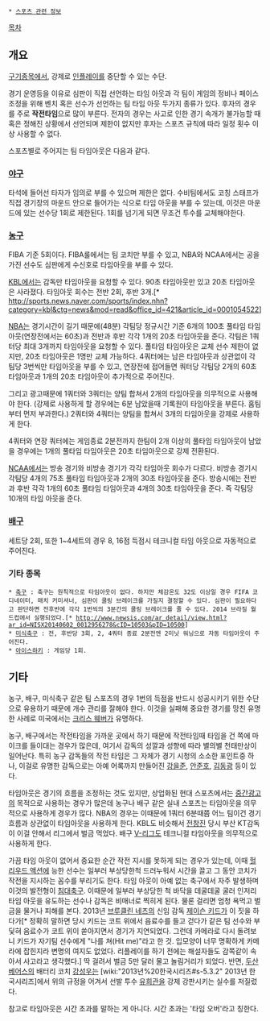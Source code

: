  * [[스포츠 관련 정보]]

[[목차]]
== 개요 ==
[[구기]]종목에서, 강제로 [[인플레이]]를 중단할 수 있는 수단.

경기 운영등을 이유로 심판이 직접 선언하는 타임 아웃과 각 팀이 게임의 정비나 페이스 조정을 위해 벤치 혹은 선수가 선언하는 팀 타임 아웃 두가지 종류가 있다. 후자의 경우를 주로 '''작전타임'''으로 많이 부른다. 전자의 경우는 사고로 인한 경기 속개가 불가능할 때 혹은 정해진 상황에서 선언되며 제한이 없지만 후자는 스포츠 규칙에 따라 일정 횟수 이상 사용할 수 없다.

스포츠별로 주어지는 팀 타임아웃은 다음과 같다.

=== [[야구]] ===
타석에 들어선 타자가 임의로 부를 수 있으며 제한은 없다. 수비팀에서도 코칭 스태프가 직접 경기장의 마운드 안으로 들어가는 식으로 타임 아웃을 부를 수 있는데, 이것은 마운드에 있는 선수당 1회로 제한된다. 1회를 넘기게 되면 무조건 투수를 교체해야한다.

=== [[농구]] ===
FIBA 기준 5회이다. FIBA룰에서는 팀 코치만 부를 수 있고, NBA와 NCAA에서는 공을 가진 선수도 심판에게 수신호로 타임아웃을 부를 수 있다.

[[KBL]]에서는 감독만 타임아웃을 요청할 수 있다. 90초 타임아웃만 있고 20초 타임아웃은 사라졌다. 타임아웃 회수는 전반 2회, 후반 3개.[* http://sports.news.naver.com/sports/index.nhn?category=kbl&ctg=news&mod=read&office_id=421&article_id=0001054522]

[[NBA]]는 경기시간이 길기 때문에(48분) 각팀당 정규시간 기준 6개의 100초 풀타임 타임아웃(연장전에서는 60초)과 전반과 후반 각각 1개의 20초 타임아웃을 준다. 각팀은 1쿼터당 최대 3개까지 타임아웃을 요청할 수 있다. 풀타임 타임아웃은 교체 선수 제한이 없지만, 20초 타임아웃은 1명만 교체 가능하다. 4쿼터에는 남은 타임아웃과 상관없이 각팀당 3번씩만 타임아웃을 부를 수 있고, 연장전에 접어들면 쿼터당 각팀당 2개의 60초 타임아웃과 1개의 20초 타임아웃이 추가적으로 주어진다.

그리고 광고때문에 1쿼터와 3쿼터는 양팀 합쳐서 2개의 타임아웃을 의무적으로 사용해야 한다. (강제로 사용하게 할 경우에는 6분 남았을때 기록원이 타임아웃을 부른다. 홈팀부터 먼저 부과한다.) 2쿼터와 4쿼터는 양팀을 합쳐서 3개의 타임아웃을 강제로 사용하게 한다.

4쿼터와 연장 쿼터에는 게임종료 2분전까지 한팀이 2개 이상의 풀타임 타임아웃이 남았을 경우에는 1개의 풀타임 타임아웃은 20초 타임아웃으로 강제 전환된다.

[[NCAA]]에서는 방송 경기와 비방송 경기가 각각 타임아웃 회수가 다르다. 비방송 경기시 각팀당 4개의 75초 풀타임 타임아웃과 2개의 30초 타임아웃을 준다. 방송시에는 전반과 후반 각각 1개의 60초 풀타임 타임아웃과 4개의 30초 타임아웃을 준다. 즉 각팀당 10개의 타임 아웃을 준다.

=== [[배구]] ===
세트당 2회, 또한 1~4세트의 경우 8, 16점 득점시 테크니컬 타임 아웃으로 자동적으로 주어진다.

=== 기타 종목 ===
 * [[축구]] : 축구는 원칙적으로 타임아웃이 없다. 하지만 체감온도 32도 이상일 경우 FIFA 코디네이터, 매치 커미셔너, 심판이 쿨링 브레이크를 가질지 결정할 수 있다. 심판이 필요하다고 판단하면 전후반에 각각 1번씩의 3분간의 쿨링 브레이크를 줄 수 있다. 2014 브라질 월드컵에서 실행되었다.[* http://www.newsis.com/ar_detail/view.html?ar_id=NISX20140602_0012956278&cID=10503&pID=10500]
 * [[미식축구]] : 전, 후반당 3회, 2, 4쿼터 종료 2분전엔 2미닛 워닝으로 자동 타임아웃이 주어진다.
 * [[아이스하키]] : 게임당 1회.

== 기타 ==
농구, 배구, 미식축구 같은 팀 스포츠의 경우 1번의 득점을 반드시 성공시키기 위한 수단으로 유용하기 때문에 개수 관리를 잘해야 한다. 이것을 실패해 중요한 경기를 망친 유명한 사례로 미국에서는 [[크리스 웨버]]가 유명하다. 

농구, 배구에서는 작전타임을 가까운 곳에서 하기 때문에 작전타임때 타임을 건 쪽에 마이크를 들이대는 경우가 많은데, 여기서 감독의 성깔과 성향에 따라 별의별 천태만상이 일어난다. 특히 농구 감독들의 작전 타임은 그 자체가 경기 시청의 소소한 포인트중 하나, 이걸로 유명한 감독으로는 아예 어록까지 만들어진 [[강을준]], [[안준호]], [[김동광]] 등이 있다.

타임아웃은 경기의 흐름을 조정하는 것도 있지만, 상업화된 현대 스포츠에서는 [[중간광고]]의 목적으로 사용하는 경우가 많은데 농구나 배구 같은 실내 스포츠는 타임아웃을 의무적으로 사용하게 경우가 많다. NBA의 경우는 이때문에 1쿼터 6분때쯤 어느 팀이건 경기 흐름과 상관없이 타임아웃을 사용하게 한다. KBL도 비슷해서 [[전창진]] 당시 부산 KT감독이 이걸 안해서 리그에서 벌금 먹었다. 배구 [[V-리그]]도 테크니컬 타임아웃을 의무적으로 사용하게 한다.

가끔 타임 아웃이 없어서 중요한 순간 작전 지시를 못하게 되는 경우가 있는데, 이때 [[헐리우드 액션]]에 능한 선수는 일부러 부상당한척 드러누워서 시간을 끌고 그 동안 코치가 작전을 지시하는 꼼수를 부리기도 한다. 타임 아웃이 아예 없는 축구에서 자주 발생하며 이것의 발전형이 [[침대축구]]. 이때문에 일부러 부상당한 척 바닥을 데굴데굴 굴러 인저리 타임 아웃을 유도하는 선수나 감독은 비매너로 찍히게 된다. 물론 걸리면 엄청 욕먹고 벌금을 물거나 피해를 본다. 2013년 [[브루클린 네츠]]의 신임 감독 [[제이슨 키드]]가 이 짓을 하다가[* 정확히 말하면 당시 키드는 코트 위에서 음료수를 들고 걷다가 같은 팀 선수와 부딫혀 음료수가 코트 위이 쏟아지면서 경기가 지연되었다. 그런데 카메라로 다시 돌려보니 키드가 자기팀 선수에게 "나를 쳐(Hit me)"라고 한 것. 입모양이 너무 명확하게 카메라에 잡힌지라 변명의 여지도 없었다. 리플레이를 하기 전에는 해설자들도 감쪽같이 속아서 사고라고 생각했다.] 딱 걸려서 벌금 5만 달러 물고 놀림거리가 되었다. 반면, [[두산 베어스]]의 배터리 코치 [[강성우]]는 [wiki:"2013년%20한국시리즈#s-5.3.2" 2013년 한국시리즈]에서 위의 규정을 어겨서 선발 투수 [[유희관]]을 강제 강판시키는 실수를 저질렀다.

참고로 타임아웃은 시간 초과를 말하는 게 아니다. 시간 초과는 '타임 오버'라고 칭한다.
